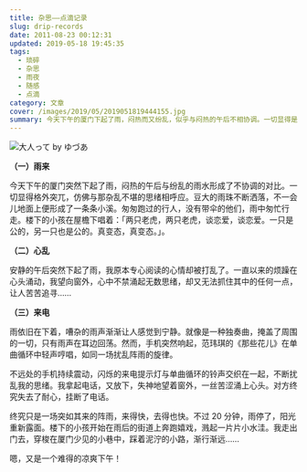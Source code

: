 ```yaml
---
title: 杂思——点滴记录
slug: drip-records
date: 2011-08-23 00:12:31
updated: 2019-05-18 19:45:35
tags:
  - 琐碎
  - 杂思
  - 雨夜
  - 随感
  - 点滴
category: 文章
cover: /images/2019/05/2019051819444155.jpg
summary: 今天下午的厦门下起了雨，闷热而又纷乱，似乎与闷热的午后不相协调。一切显得是那么的突兀，就像那杂乱不堪的思绪纷纷扰扰洒落。
---
```

![大人って by ゆづあ](/images/2019/05/2019051819432258.jpg)

<MusicPlayer netease={1426112587} />

**（一）雨来**

今天下午的厦门突然下起了雨，闷热的午后与纷乱的雨水形成了不协调的对比。一切显得格外突兀，仿佛与那杂乱不堪的思绪相呼应。豆大的雨珠不断洒落，不一会儿地面上便形成了一条条小溪。匆匆跑过的行人，没有带伞的他们，雨中匆忙行走。楼下的小孩在屋檐下唱着：「两只老虎，两只老虎，谈恋爱，谈恋爱。一只是公的，另一只也是公的。真变态，真变态。」。

**（二）心乱**

安静的午后突然下起了雨，我原本专心阅读的心情却被打乱了。一直以来的烦躁在心头涌动，我望向窗外，心中不禁涌起无数思绪，却又无法抓住其中的任何一点，让人苦苦追寻……

**（三）来电**

雨依旧在下着，嘈杂的雨声渐渐让人感觉到宁静。就像是一种独奏曲，掩盖了周围的一切，只有雨声在耳边回荡。然而，手机突然响起，范玮琪的《那些花儿》在单曲循环中轻声哼唱，如同一场扰乱阵雨的旋律。

不远处的手机持续震动，闪烁的来电提示灯与单曲循环的铃声交织在一起，不断扰乱我的思绪。我拿起电话，又放下，失神地望着窗外，一丝苦涩涌上心头。对方终究失去了耐心，挂断了电话。

终究只是一场突如其来的阵雨，来得快，去得也快。不过 20 分钟，雨停了，阳光重新露面。楼下的小孩开始在雨后的街道上奔跑嬉戏，溅起一片片小水洼。我走出门去，穿梭在厦门少见的小巷中，踩着泥泞的小路，渐行渐远……

嗯，又是一个难得的凉爽下午！
